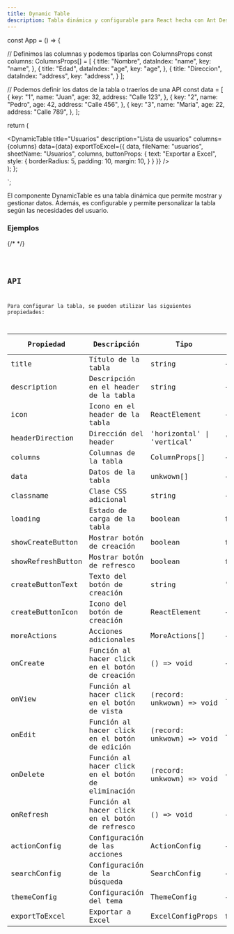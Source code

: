 ```yaml
---
title: Dynamic Table
description: Tabla dinámica y configurable para React hecha con Ant Design.
---
```



const App = () => {

  // Definimos las columnas y podemos tiparlas con ColumnsProps
  const columns: ColumnsProps[] = [
    {
      title: "Nombre",
      dataIndex: "name",
      key: "name",
    },
    {
      title: "Edad",
      dataIndex: "age",
      key: "age",
    },
    {
      title: "Direccion",
      dataIndex: "address",
      key: "address",
    }
  ];

  // Podemos definir los datos de la tabla o traerlos de una API
  const data = [
    {
      key: "1",
      name: "Juan",
      age: 32,
      address: "Calle 123",
    },
    {
      key: "2",
      name: "Pedro",
      age: 42,
      address: "Calle 456",
    },
    {
      key: "3",
      name: "Maria",
      age: 22,
      address: "Calle 789",
    },
  ];

  return (
    <div>
      <DynamicTable
        title="Usuarios"
        description="Lista de usuarios"
        columns={columns}
        data={data}
        exportToExcel={{
          data,
          fileName: "usuarios",
          sheetName: "Usuarios",
          columns,
          buttonProps: {
            text: "Exportar a Excel",
            style: {
              borderRadius: 5,
              padding: 10,
              margin: 10,
            }
          }
        }}
      />
    </div>
  );
};

`;

El componente DynamicTable es una tabla dinámica que permite mostrar y gestionar datos. Además, es configurable y permite personalizar la tabla según las necesidades del usuario.

### Ejemplos
{/* <DynamicTable client:load /> */}

<Code code={code} title={fileName} lang="tsx" />

## API
Para configurar la tabla, se pueden utilizar las siguientes propiedades:

| Propiedad | Descripción | Tipo | Valor por defecto | Opcional |
| --- | --- | --- | --- | --- |
| title | Título de la tabla | string | - | Sí |
| description | Descripción en el header de la tabla | string | - | Sí |
| icon | Icono en el header de la tabla | ReactElement | - | Sí |
| headerDirection | Dirección del header | 'horizontal' \| 'vertical' | 'horizontal' | Sí |
| columns | Columnas de la tabla | ColumnProps[] | - | No |
| data | Datos de la tabla | unkwown[] | - | No |
| classname | Clase CSS adicional | string | - | Sí |
| loading | Estado de carga de la tabla | boolean | false | Sí |
| showCreateButton | Mostrar botón de creación | boolean | false | Sí |
| showRefreshButton | Mostrar botón de refresco | boolean | false | Sí |
| createButtonText | Texto del botón de creación | string | 'Crear' | Sí |
| createButtonIcon | Icono del botón de creación | ReactElement | - | Sí |
| moreActions | Acciones adicionales | MoreActions[] | - | Sí |
| onCreate | Función al hacer click en el botón de creación | () => void | - | Sí |
| onView | Función al hacer click en el botón de vista | (record: unkwown) => void | - | Sí |
| onEdit | Función al hacer click en el botón de edición | (record: unkwown) => void | - | Sí |
| onDelete | Función al hacer click en el botón de eliminación | (record: unkwown) => void | - | Sí |
| onRefresh | Función al hacer click en el botón de refresco | () => void | - | Sí |
| actionConfig | Configuración de las acciones | ActionConfig | - | Sí |
| searchConfig | Configuración de la búsqueda | SearchConfig | - | Sí |
| themeConfig | Configuración del tema | ThemeConfig | - | Sí |
| exportToExcel | Exportar a Excel | ExcelConfigProps | false | Sí |
